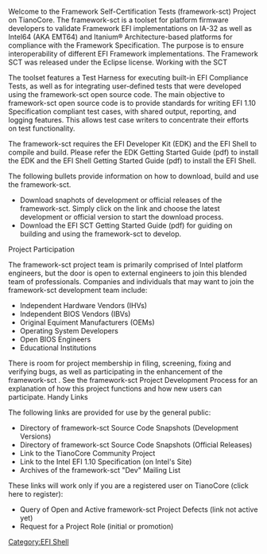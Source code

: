 {{project-summary
|sum=EFI device driver loader, application launcher, OS booter
|cat=shell apps 
|lic=[[Eclipse]]
|own={{sfuser|laurie0131}}, rli6
|docs=http://sourceforge.net/projects/framework-sct/files/
|src=https://framework-sct.svn.sourceforge.net/svnroot/framework-sct/trunk/FrameworkSct
|dev=http://sourceforge.net/projects/framework-sct/develop}}

Welcome to the Framework Self-Certification Tests (framework-sct) Project on TianoCore. The framework-sct is a toolset for platform firmware developers to validate Framework EFI implementations on IA-32 as well as Intel64 (AKA EMT64) and Itanium® Architecture-based platforms for compliance with the Framework Specification. The purpose is to ensure interoperability of different EFI Framework implementations. The Framework SCT was released under the Eclipse license.
Working with the SCT

The toolset features a Test Harness for executing built-in EFI Compliance Tests, as well as for integrating user-defined tests that were developed using the framework-sct open source code. The main objective to framework-sct open source code is to provide standards for writing EFI 1.10 Specification compliant test cases, with shared output, reporting, and logging features. This allows test case writers to concentrate their efforts on test functionality.

The framework-sct requires the EFI Developer Kit (EDK) and the EFI Shell to compile and build. Please refer the EDK Getting Started Guide (pdf) to install the EDK and the EFI Shell Getting Started Guide (pdf) to install the EFI Shell.

The following bullets provide information on how to download, build and use the framework-sct.

* Download snaphots of development or official releases of the framework-sct. Simply click on the link and choose the latest development or official version to start the download process.
* Download the EFI SCT Getting Started Guide (pdf) for guiding on building and using the framework-sct to develop. 

Project Participation

The framework-sct project team is primarily comprised of Intel platform engineers, but the door is open to external engineers to join this blended team of professionals. Companies and individuals that may want to join the framework-sct development team include:

* Independent Hardware Vendors (IHVs)
* Independent BIOS Vendors (IBVs)
* Original Equiment Manufacturers (OEMs)
* Operating System Developers
* Open BIOS Engineers
* Educational Institutions 

There is room for project membership in filing, screening, fixing and verifying bugs, as well as participating in the enhancement of the framework-sct . See the framework-sct Project Development Process for an explanation of how this project functions and how new users can participate.
Handy Links

The following links are provided for use by the general public:

* Directory of framework-sct Source Code Snapshots (Development Versions)
* Directory of framework-sct Source Code Snapshots (Official Releases)
* Link to the TianoCore Community Project
* Link to the Intel EFI 1.10 Specification (on Intel's Site)
* Archives of the framework-sct "Dev" Mailing List 

These links will work only if you are a registered user on TianoCore (click here to register):

* Query of Open and Active framework-sct Project Defects (link not active yet)
* Request for a Project Role (initial or promotion)


<!-- [[Category:EDK]] -->
[[Category:EFI Shell]]